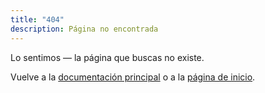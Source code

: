 ```yaml
---
title: "404"
description: Página no encontrada
---
```


Lo sentimos — la página que buscas no existe.

Vuelve a la [documentación principal](/) o a la [página de inicio](/introduccion/bienvenida/).


